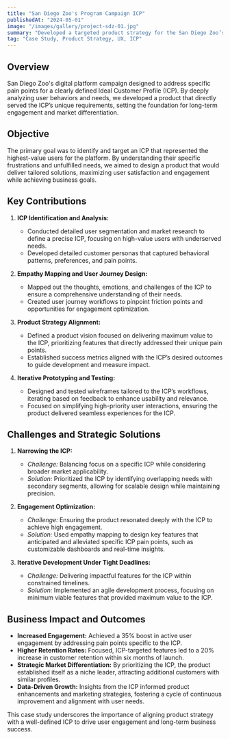 ```yaml
---
title: "San Diego Zoo's Program Campaign ICP"
publishedAt: "2024-05-01"
image: "/images/gallery/project-sdz-01.jpg"
summary: "Developed a targeted product strategy for the San Diego Zoo’s program campaign, leveraging ICP analysis and empathy mapping to design tailored user experiences that maximized engagement and retention among high-value audience segments."
tag: "Case Study, Product Strategy, UX, ICP"
---
```


## **Overview**  
San Diego Zoo's digital platform campaign designed to address specific pain points for a clearly defined Ideal Customer Profile (ICP). By deeply analyzing user behaviors and needs, we developed a product that directly served the ICP’s unique requirements, setting the foundation for long-term engagement and market differentiation.


## **Objective**  
The primary goal was to identify and target an ICP that represented the highest-value users for the platform. By understanding their specific frustrations and unfulfilled needs, we aimed to design a product that would deliver tailored solutions, maximizing user satisfaction and engagement while achieving business goals.


## **Key Contributions**  

1. **ICP Identification and Analysis:**  
   - Conducted detailed user segmentation and market research to define a precise ICP, focusing on high-value users with underserved needs.  
   - Developed detailed customer personas that captured behavioral patterns, preferences, and pain points.

2. **Empathy Mapping and User Journey Design:**  
   - Mapped out the thoughts, emotions, and challenges of the ICP to ensure a comprehensive understanding of their needs.  
   - Created user journey workflows to pinpoint friction points and opportunities for engagement optimization.

3. **Product Strategy Alignment:**  
   - Defined a product vision focused on delivering maximum value to the ICP, prioritizing features that directly addressed their unique pain points.  
   - Established success metrics aligned with the ICP’s desired outcomes to guide development and measure impact.

4. **Iterative Prototyping and Testing:**  
   - Designed and tested wireframes tailored to the ICP’s workflows, iterating based on feedback to enhance usability and relevance.  
   - Focused on simplifying high-priority user interactions, ensuring the product delivered seamless experiences for the ICP.


## **Challenges and Strategic Solutions**  

1. **Narrowing the ICP:**  
   - *Challenge:* Balancing focus on a specific ICP while considering broader market applicability.  
   - *Solution:* Prioritized the ICP by identifying overlapping needs with secondary segments, allowing for scalable design while maintaining precision.

2. **Engagement Optimization:**  
   - *Challenge:* Ensuring the product resonated deeply with the ICP to achieve high engagement.  
   - *Solution:* Used empathy mapping to design key features that anticipated and alleviated specific ICP pain points, such as customizable dashboards and real-time insights.

3. **Iterative Development Under Tight Deadlines:**  
   - *Challenge:* Delivering impactful features for the ICP within constrained timelines.  
   - *Solution:* Implemented an agile development process, focusing on minimum viable features that provided maximum value to the ICP.


## **Business Impact and Outcomes**  

- **Increased Engagement:** Achieved a 35% boost in active user engagement by addressing pain points specific to the ICP.  
- **Higher Retention Rates:** Focused, ICP-targeted features led to a 20% increase in customer retention within six months of launch.  
- **Strategic Market Differentiation:** By prioritizing the ICP, the product established itself as a niche leader, attracting additional customers with similar profiles.  
- **Data-Driven Growth:** Insights from the ICP informed product enhancements and marketing strategies, fostering a cycle of continuous improvement and alignment with user needs.


This case study underscores the importance of aligning product strategy with a well-defined ICP to drive user engagement and long-term business success.
